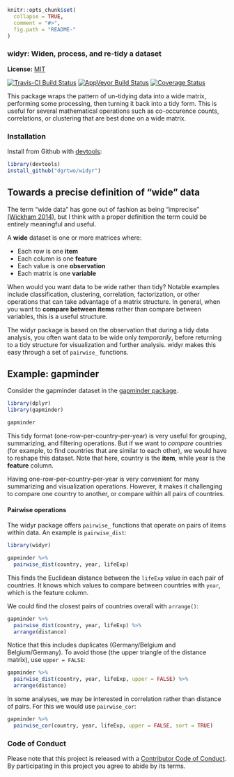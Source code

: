 <!-- README.md is generated from README.Rmd. Please edit that file -->

```r
knitr::opts_chunk$set(
  collapse = TRUE,
  comment = "#>",
  fig.path = "README-"
)
```

### widyr: Widen, process, and re-tidy a dataset

**License:** [MIT](https://opensource.org/licenses/MIT)

[![Travis-CI Build Status](https://travis-ci.org/dgrtwo/widyr.svg?branch=master)](https://travis-ci.org/dgrtwo/widyr)
[![AppVeyor Build Status](https://ci.appveyor.com/api/projects/status/github/dgrtwo/widyr?branch=master&svg=true)](https://ci.appveyor.com/project/dgrtwo/widyr)
[![Coverage Status](https://img.shields.io/codecov/c/github/dgrtwo/widyr/master.svg)](https://codecov.io/github/dgrtwo/widyr?branch=master)

This package wraps the pattern of un-tidying data into a wide matrix, performing some processing, then turning it back into a tidy form. This is useful for several mathematical operations such as co-occurence counts, correlations, or clustering that are best done on a wide matrix.

### Installation

Install from Github with [devtools](https://github.com/hadley/devtools):

```r
library(devtools)
install_github("dgrtwo/widyr")
```

## Towards a precise definition of "wide" data

The term "wide data" has gone out of fashion as being "imprecise" [(Wickham 2014)](http://vita.had.co.nz/papers/tidy-data.pdf), but I think with a proper definition the term could be entirely meaningful and useful.

A **wide** dataset is one or more matrices where:

* Each row is one **item**
* Each column is one **feature**
* Each value is one **observation**
* Each matrix is one **variable**

When would you want data to be wide rather than tidy? Notable examples include classification, clustering, correlation, factorization, or other operations that can take advantage of a matrix structure. In general, when you want to **compare between items** rather than compare between variables, this is a useful structure.

The widyr package is based on the observation that during a tidy data analysis, you often want data to be wide only *temporarily*, before returning to a tidy structure for visualization and further analysis. widyr makes this easy through a set of `pairwise_` functions.

## Example: gapminder

Consider the gapminder dataset in the [gapminder package](https://cran.r-project.org/web/packages/gapminder/index.html).

```r
library(dplyr)
library(gapminder)

gapminder
```

This tidy format (one-row-per-country-per-year) is very useful for grouping, summarizing, and filtering operations. But if we want to *compare* countries (for example, to find countries that are similar to each other), we would have to reshape this dataset. Note that here, country is the **item**, while year is the **feature** column.

Having one-row-per-country-per-year is very convenient for many summarizing and visualization operations. However, it makes it challenging to compare one country to another, or compare within all pairs of countries.

#### Pairwise operations

The widyr package offers `pairwise_` functions that operate on pairs of items within data. An example is `pairwise_dist`:

```r
library(widyr)

gapminder %>%
  pairwise_dist(country, year, lifeExp)
```

This finds the Euclidean distance between the `lifeExp` value in each pair of countries. It knows which values to compare between countries with `year`, which is the feature column.

We could find the closest pairs of countries overall with `arrange()`:

```r
gapminder %>%
  pairwise_dist(country, year, lifeExp) %>%
  arrange(distance)
```

Notice that this includes duplicates (Germany/Belgium and Belgium/Germany). To avoid those (the upper triangle of the distance matrix), use `upper = FALSE`:

```r
gapminder %>%
  pairwise_dist(country, year, lifeExp, upper = FALSE) %>%
  arrange(distance)
```

In some analyses, we may be interested in correlation rather than distance of pairs. For this we would use `pairwise_cor`:

```r
gapminder %>%
  pairwise_cor(country, year, lifeExp, upper = FALSE, sort = TRUE)
```

### Code of Conduct

Please note that this project is released with a [Contributor Code of Conduct](CONDUCT.md). By participating in this project you agree to abide by its terms.
